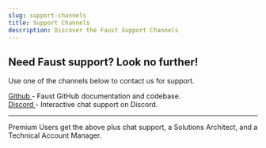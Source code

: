 ```yaml
---
slug: support-channels
title: Support Channels
description: Discover the Faust Support Channels
---
```


## Need Faust support? Look no further!

Use one of the channels below to contact us for support.

<a
  href="https://github.com/wpengine/faustjs"
  rel="noopener noreferrer"
  target="_blank">
  Github
</a> - Faust GitHub documentation and codebase. <br />
<a
  href="https://discord.gg/J2khkF9XYK"
  rel="noopener noreferrer"
  target="_blank">
  Discord
</a> - Interactive chat support on Discord.

---

Premium Users get the above plus chat support, a Solutions Architect, and a Technical Account Manager.
